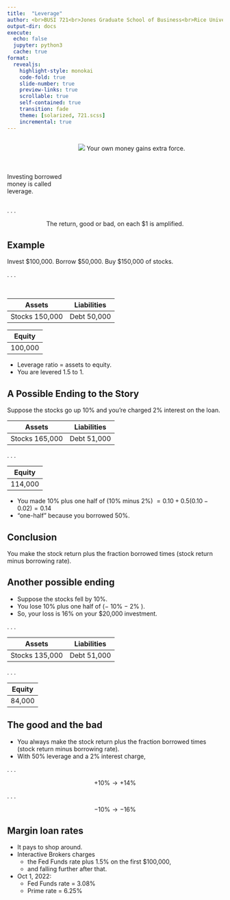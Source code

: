 ```yaml
---
title:  "Leverage"
author: <br>BUSI 721<br>Jones Graduate School of Business<br>Rice University<br><br>Kerry Back
output-dir: docs
execute:
  echo: false
  jupyter: python3
  cache: true
format: 
  revealjs:
    highlight-style: monokai
    code-fold: true
    slide-number: true
    preview-links: true
    scrollable: true
    self-contained: true
    transition: fade
    theme: [solarized, 721.scss]
    incremental: true
---
```


:::: {.columns}
::: {.column width="30%"}
<br><br><br><br>
Investing borrowed money is called leverage.

:::
::: {.column width="70%"} 
:::{.fragment .fade-up}
![](images/leverage.jpg)
Your own money gains extra force.
:::
:::
::::

. . .

<p align=center>
The return, good or bad, on each $1 is amplified.
</p>

## Example

Invest $100,000.  Borrow $50,000.  Buy $150,000 of stocks.

. . .

<br>

 Assets | Liabilities |
| ---    | ---         |
| Stocks 150,000  | Debt 50,000|

| Equity |
| ---    |
| 100,000


- Leverage ratio = assets to equity.
- You are levered 1.5 to 1.


## A Possible Ending to the Story

Suppose the stocks go up 10% and you're charged 2% interest on the loan.

 Assets | Liabilities |
| ---    | ---         |
| Stocks 165,000  | Debt 51,000|

. . .

| Equity |
| ---    |
| 114,000 |

- You made 10% plus one half of (10% minus 2%) $= 0.10 + 0.5(0.10-0.02) = 0.14$
- "one-half"  because you borrowed 50%.

## Conclusion

You make the stock return  plus the fraction borrowed times (stock return minus borrowing rate).

## Another possible ending

- Suppose the stocks fell by 10%.
- You lose 10% plus one half of ($-$ 10% $-$ 2% ).
- So, your loss is 16% on your $20,000 investment.

. . .

 Assets | Liabilities |
| ---    | ---         |
| Stocks 135,000  | Debt 51,000|

. . .

| Equity |
| ---    |
| 84,000 |

## The good and the bad

- You always make the stock return  plus the fraction borrowed times (stock return minus borrowing rate).
- With 50% leverage and a 2% interest charge, 

. . .

$$+10\text{%} \rightarrow +14\text{%}$$

. . .

$$-10\text{%} \rightarrow -16\text{%}$$


## Margin loan rates

- It pays to shop around.
- Interactive Brokers charges 
  - the Fed Funds rate plus 1.5% on the first $100,000, 
  - and falling further after that.
- Oct 1, 2022:
  - Fed Funds rate = 3.08%
  - Prime rate = 6.25%
 

